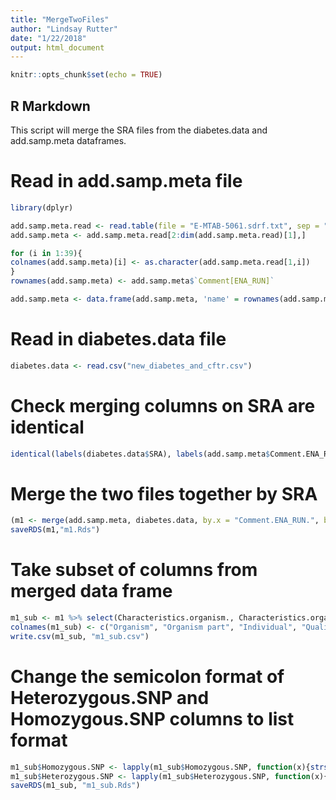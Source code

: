 ```yaml
---
title: "MergeTwoFiles"
author: "Lindsay Rutter"
date: "1/22/2018"
output: html_document
---
```


```r
knitr::opts_chunk$set(echo = TRUE)
```

## R Markdown

This script will merge the SRA files from the diabetes.data and add.samp.meta dataframes.

# Read in add.samp.meta file
```r
library(dplyr)

add.samp.meta.read <- read.table(file = "E-MTAB-5061.sdrf.txt", sep = "\t")
add.samp.meta <- add.samp.meta.read[2:dim(add.samp.meta.read)[1],]

for (i in 1:39){
colnames(add.samp.meta)[i] <- as.character(add.samp.meta.read[1,i])
}
rownames(add.samp.meta) <- add.samp.meta$`Comment[ENA_RUN]`

add.samp.meta <- data.frame(add.samp.meta, 'name' = rownames(add.samp.meta))
```

# Read in diabetes.data file
```r
diabetes.data <- read.csv("new_diabetes_and_cftr.csv")
```

# Check merging columns on SRA are identical 
```r
identical(labels(diabetes.data$SRA), labels(add.samp.meta$Comment.ENA_RUN.))
```

# Merge the two files together by SRA
```r
(m1 <- merge(add.samp.meta, diabetes.data, by.x = "Comment.ENA_RUN.", by.y = "SRA"))
saveRDS(m1,"m1.Rds")
```

# Take subset of columns from merged data frame
```r
m1_sub <- m1 %>% select(Characteristics.organism., Characteristics.organism.part., Characteristics.individual., Characteristics.single.cell.well.quality., Factor.Value.cell.type., Characteristics.sex., Characteristics.age., Characteristics.body.mass.index., Factor.Value.disease., Heterozygous.SNPs, Homozygous.SNPs)
colnames(m1_sub) <- c("Organism", "Organism part", "Individual", "Quality", "Cell", "Sex", "Age", "BMI", "Disease", "Heterozygous.SNP", "Homozygous.SNP")
write.csv(m1_sub, "m1_sub.csv")
```

# Change the semicolon format of Heterozygous.SNP and Homozygous.SNP columns to list format
```r
m1_sub$Homozygous.SNP <- lapply(m1_sub$Homozygous.SNP, function(x){strsplit((as.character(x)), ";")})
m1_sub$Heterozygous.SNP <- lapply(m1_sub$Heterozygous.SNP, function(x){strsplit((as.character(x)), ";")})
saveRDS(m1_sub, "m1_sub.Rds")
```
